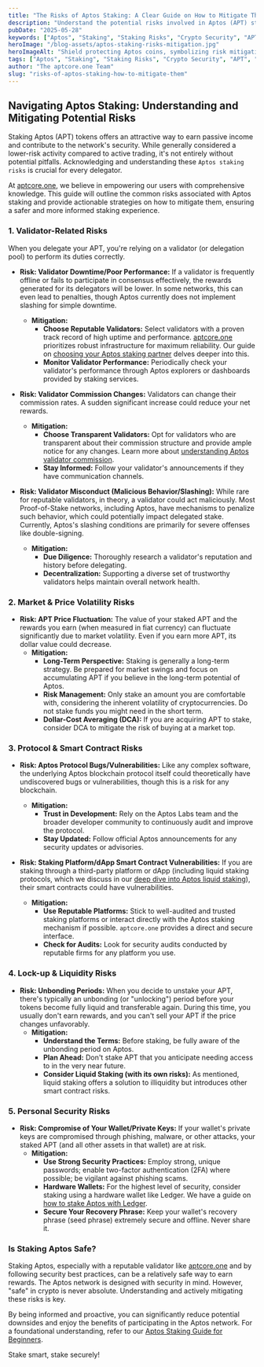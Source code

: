 ```yaml
---
title: "The Risks of Aptos Staking: A Clear Guide on How to Mitigate Them"
description: "Understand the potential risks involved in Aptos (APT) staking, from validator issues to market volatility and smart contract vulnerabilities. Learn practical tips to mitigate these risks for safer staking."
pubDate: "2025-05-28"
keywords: ["Aptos", "Staking", "Staking Risks", "Crypto Security", "APT", "Validator", "Mitigation", "aptcore.one"]
heroImage: "/blog-assets/aptos-staking-risks-mitigation.jpg"
heroImageAlt: "Shield protecting Aptos coins, symbolizing risk mitigation in APT staking"
tags: ["Aptos", "Staking", "Staking Risks", "Crypto Security", "APT", "Validator", "Mitigation", "aptcore.one"]
author: "The aptcore.one Team"
slug: "risks-of-aptos-staking-how-to-mitigate-them"
---
```


## Navigating Aptos Staking: Understanding and Mitigating Potential Risks

Staking Aptos (APT) tokens offers an attractive way to earn passive income and contribute to the network's security. While generally considered a lower-risk activity compared to active trading, it's not entirely without potential pitfalls. Acknowledging and understanding these `Aptos staking risks` is crucial for every delegator.

At [aptcore.one](https://aptcore.one), we believe in empowering our users with comprehensive knowledge. This guide will outline the common risks associated with Aptos staking and provide actionable strategies on how to mitigate them, ensuring a safer and more informed staking experience.

### 1. Validator-Related Risks

When you delegate your APT, you're relying on a validator (or delegation pool) to perform its duties correctly.

* **Risk: Validator Downtime/Poor Performance:** If a validator is frequently offline or fails to participate in consensus effectively, the rewards generated for its delegators will be lower. In some networks, this can even lead to penalties, though Aptos currently does not implement slashing for simple downtime.
    * **Mitigation:**
        * **Choose Reputable Validators:** Select validators with a proven track record of high uptime and performance. [aptcore.one](https://aptcore.one) prioritizes robust infrastructure for maximum reliability. Our guide on [choosing your Aptos staking partner](/blog/choosing-aptos-staking-partner) delves deeper into this.
        * **Monitor Validator Performance:** Periodically check your validator's performance through Aptos explorers or dashboards provided by staking services.

* **Risk: Validator Commission Changes:** Validators can change their commission rates. A sudden significant increase could reduce your net rewards.
    * **Mitigation:**
        * **Choose Transparent Validators:** Opt for validators who are transparent about their commission structure and provide ample notice for any changes. Learn more about [understanding Aptos validator commission](/blog/understanding-aptos-validator-commission).
        * **Stay Informed:** Follow your validator's announcements if they have communication channels.

* **Risk: Validator Misconduct (Malicious Behavior/Slashing):** While rare for reputable validators, in theory, a validator could act maliciously. Most Proof-of-Stake networks, including Aptos, have mechanisms to penalize such behavior, which could potentially impact delegated stake. Currently, Aptos's slashing conditions are primarily for severe offenses like double-signing.
    * **Mitigation:**
        * **Due Diligence:** Thoroughly research a validator's reputation and history before delegating.
        * **Decentralization:** Supporting a diverse set of trustworthy validators helps maintain overall network health.

### 2. Market & Price Volatility Risks

* **Risk: APT Price Fluctuation:** The value of your staked APT and the rewards you earn (when measured in fiat currency) can fluctuate significantly due to market volatility. Even if you earn more APT, its dollar value could decrease.
    * **Mitigation:**
        * **Long-Term Perspective:** Staking is generally a long-term strategy. Be prepared for market swings and focus on accumulating APT if you believe in the long-term potential of Aptos.
        * **Risk Management:** Only stake an amount you are comfortable with, considering the inherent volatility of cryptocurrencies. Do not stake funds you might need in the short term.
        * **Dollar-Cost Averaging (DCA):** If you are acquiring APT to stake, consider DCA to mitigate the risk of buying at a market top.

### 3. Protocol & Smart Contract Risks

* **Risk: Aptos Protocol Bugs/Vulnerabilities:** Like any complex software, the underlying Aptos blockchain protocol itself could theoretically have undiscovered bugs or vulnerabilities, though this is a risk for any blockchain.
    * **Mitigation:**
        * **Trust in Development:** Rely on the Aptos Labs team and the broader developer community to continuously audit and improve the protocol.
        * **Stay Updated:** Follow official Aptos announcements for any security updates or advisories.

* **Risk: Staking Platform/dApp Smart Contract Vulnerabilities:** If you are staking through a third-party platform or dApp (including liquid staking protocols, which we discuss in our [deep dive into Aptos liquid staking](/blog/aptos-liquid-staking-deep-dive)), their smart contracts could have vulnerabilities.
    * **Mitigation:**
        * **Use Reputable Platforms:** Stick to well-audited and trusted staking platforms or interact directly with the Aptos staking mechanism if possible. `aptcore.one` provides a direct and secure interface.
        * **Check for Audits:** Look for security audits conducted by reputable firms for any platform you use.

### 4. Lock-up & Liquidity Risks

* **Risk: Unbonding Periods:** When you decide to unstake your APT, there's typically an unbonding (or "unlocking") period before your tokens become fully liquid and transferable again. During this time, you usually don't earn rewards, and you can't sell your APT if the price changes unfavorably.
    * **Mitigation:**
        * **Understand the Terms:** Before staking, be fully aware of the unbonding period on Aptos.
        * **Plan Ahead:** Don't stake APT that you anticipate needing access to in the very near future.
        * **Consider Liquid Staking (with its own risks):** As mentioned, liquid staking offers a solution to illiquidity but introduces other smart contract risks.

### 5. Personal Security Risks

* **Risk: Compromise of Your Wallet/Private Keys:** If your wallet's private keys are compromised through phishing, malware, or other attacks, your staked APT (and all other assets in that wallet) are at risk.
    * **Mitigation:**
        * **Use Strong Security Practices:** Employ strong, unique passwords; enable two-factor authentication (2FA) where possible; be vigilant against phishing scams.
        * **Hardware Wallets:** For the highest level of security, consider staking using a hardware wallet like Ledger. We have a guide on [how to stake Aptos with Ledger](/blog/how-to-stake-aptos-with-ledger-security-guide).
        * **Secure Your Recovery Phrase:** Keep your wallet's recovery phrase (seed phrase) extremely secure and offline. Never share it.

### Is Staking Aptos Safe?

Staking Aptos, especially with a reputable validator like [aptcore.one](https://aptcore.one) and by following security best practices, can be a relatively safe way to earn rewards. The Aptos network is designed with security in mind. However, "safe" in crypto is never absolute. Understanding and actively mitigating these risks is key.

By being informed and proactive, you can significantly reduce potential downsides and enjoy the benefits of participating in the Aptos network. For a foundational understanding, refer to our [Aptos Staking Guide for Beginners](/blog/aptos-staking-guide-beginners).

Stake smart, stake securely!
